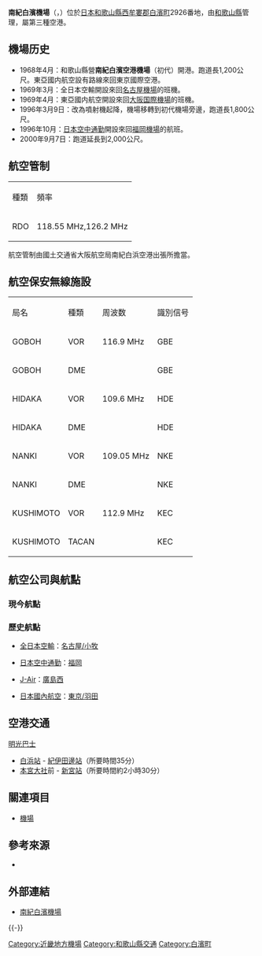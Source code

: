 {{Infobox airport
| name         = 南紀白濱機場<br /><small>Nanki–Shirahama Airport</small>
| nativename   = {{lang|ja|南紀白浜空港}}
| photo        = 
| photosize    = 
| caption      = 
| IATA         = SHM
| ICAO         = RJBD
| type         = 民用
| operator     = {{Link-ja|和歌山縣廳|和歌山県庁}}
| city-served  = [[和歌山縣|和歌山縣]]
| location     = {{JPN}}[[和歌山縣|和歌山縣]][[西牟婁郡|西牟婁郡]][[白濱町|白濱町]]
| opened       = {{start date|1968|04}}
| closed       = <!-- {{end date|YYYY|MM|DD}} -->
| elevation-m  = 89.4
| metric-elev  = yes
| coordinates  = {{Coord|33|39|44|N|135|21|52|E|type:airport_region:JP|display=inline,title}}
| latd  =  33 | latm  = 39 | lats  = 44 | latNS  = N
| longd = 135 | longm = 21 | longs = 52 | longEW = E
| website                = {{URL|http://www.aikis.or.jp/~airport/}}
| pushpin_map            = Japan
| pushpin_mapsize        = 250
| pushpin_map_caption    = 機場在日本的位置
| pushpin_label          = SHM/RJBD
| pushpin_label_position = right
| r1-number    = 15/33
| r1-length-m  = 2,000
| r1-surface   = 混凝土/瀝青
| metric-rwy   = yes
| stat-year    = 2014
| stat1-header = 客運量
| stat1-data   = 106,568 人次
| stat2-header = 貨運量
| stat2-data   = 6 公噸
| stat3-header = 起降架次
| stat3-data   = 2,282 架次
}}

'''南紀白濱機場'''（{{jpn|j=南紀白浜空港|hg=なんきしらはまくうこう|rm=Nanki Shirahama kūkō|f=y}}，{{airport codes|SHM|RJBD}}）位於[[日本|日本]][[和歌山縣|和歌山縣]][[西牟婁郡|西牟婁郡]][[白濱町|白濱町]]2926番地，由[[和歌山縣|和歌山縣]]管理，屬第三種空港。

== 機場历史 ==
* 1968年4月：和歌山縣營'''南紀白濱空港機場'''（初代）開港。跑道長1,200公尺。東亞國内航空設有路線來回東京國際空港。
* 1969年3月：全日本空輸開設來回[[名古屋機場|名古屋機場]]的班機。
* 1969年4月：東亞國内航空開設來回[[大阪国際機場|大阪国際機場]]的班機。
* 1996年3月9日：改為噴射機起降，機場移轉到初代機場旁邊，跑道長1,800公尺。
* 1996年10月：[[日本空中通勤|日本空中通勤]]開設來回[[福岡機場|福岡機場]]的航班。　
* 2000年9月7日：跑道延長到2,000公尺。

== 航空管制 ==
{| class="wikitable"
|種類
|頻率
|-
|RDO
|118.55 MHz,126.2 MHz
|}
航空管制由國土交通省大阪航空局南紀白浜空港出張所擔當。

== 航空保安無線施設 ==
{| class="wikitable"
|局名
|種類
|周波数
|識別信号
|-
|GOBOH
|VOR
|116.9 MHz
|GBE
|-
|GOBOH
|DME
|
|GBE
|-
|HIDAKA
|VOR
|109.6 MHz
|HDE
|-
|HIDAKA
|DME
|
|HDE
|-
|NANKI
|VOR
|109.05 MHz
|NKE
|-
|NANKI
|DME
|
|NKE
|-
|KUSHIMOTO
|VOR
|112.9 MHz
|KEC
|-
|KUSHIMOTO
|TACAN
|
|KEC
|}
 
== 航空公司與航點 ==
===現今航點===
{{Airport-dest-list
| {{nowrap|{{flagicon|JPN}} [[日本航空|日本航空]]（JL）}}<br><small>由[[J-Air|J-Air]]營運</small>| [[東京國際機場|東京/羽田]]
}}
===歷史航點===
* {{flagicon|JPN}} [[全日本空輸|全日本空輸]]：[[名古屋飛行場|名古屋/小牧]]
* {{flagicon|JPN}} [[日本空中通勤|日本空中通勤]]：[[福岡機場|福岡]]
* {{flagicon|JPN}} [[J-Air|J-Air]]：[[廣島西飛行場|廣島西]]
* {{flagicon|JPN}} [[日本佳速航空|日本國內航空]]：[[東京國際機場|東京/羽田]]

== 空港交通 ==
[[明光巴士|明光巴士]]
* [[白浜站|白浜站]] - [[紀伊田邊站|紀伊田邊站]]（所要時間35分）
* [[熊野本宮大社|本宮大社]]前 - [[新宮站_(日本)|新宮站]]（所要時間約2小時30分）

== 關連項目 ==
* [[機場|機場]]

== 參考來源 ==
* {{Cite web|publisher=国土交通省航空局航空ネットワーク企画課|title=暦年・年度別空港管理状況調書|date=|url=http://www.mlit.go.jp/common/001101030.pdf|accessdate=2015-09-29|deadurl=yes|archiveurl=https://web.archive.org/web/20150923142025/http://www.mlit.go.jp/common/001101030.pdf|archivedate=2015-09-23}}
<div class="references-small">
<references />
</div>

== 外部連結 ==
* [http://www.aikis.or.jp/~airport/ 南紀白濱機場]{{Wayback|url=http://www.aikis.or.jp/~airport/ |date=20060827080357 }}{{ja}}
{{-}}
{{日本機場}}

{{DEFAULTSORT:Nanki-Shirahama Airport}}
[[Category:近畿地方機場|Category:近畿地方機場]]
[[Category:和歌山縣交通|Category:和歌山縣交通]]
[[Category:白濱町|Category:白濱町]]